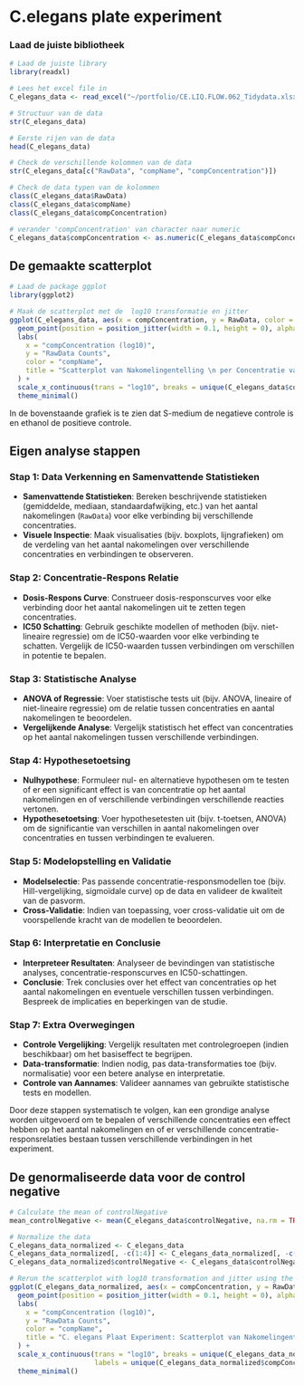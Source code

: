 
# C.elegans plate experiment


### Laad de juiste bibliotheek
```R
# Laad de juiste library
library(readxl)

```

```R
# Lees het excel file in
C_elegans_data <- read_excel("~/portfolio/CE.LIQ.FLOW.062_Tidydata.xlsx")

# Structuur van de data
str(C_elegans_data)

# Eerste rijen van de data 
head(C_elegans_data)

```

```R
# Check de verschillende kolommen van de data
str(C_elegans_data[c("RawData", "compName", "compConcentration")])

# Check de data typen van de kolommen
class(C_elegans_data$RawData)
class(C_elegans_data$compName)
class(C_elegans_data$compConcentration)

# verander 'compConcentration' van character naar numeric
C_elegans_data$compConcentration <- as.numeric(C_elegans_data$compConcentration)

```
## De gemaakte scatterplot
```R

# Laad de package ggplot
library(ggplot2)

# Maak de scatterplot met de  log10 transformatie en jitter
ggplot(C_elegans_data, aes(x = compConcentration, y = RawData, color = compName, shape = expType)) +
  geom_point(position = position_jitter(width = 0.1, height = 0), alpha = 0.6) +
  labs(
    x = "compConcentration (log10)",
    y = "RawData Counts",
    color = "compName",
    title = "Scatterplot van Nakomelingentelling \n per Concentratie van Verbinding"
  ) +
  scale_x_continuous(trans = "log10", breaks = unique(C_elegans_data$compConcentration), labels = unique(C_elegans_data$compConcentration)) +
  theme_minimal()


```
In de bovenstaande grafiek is te zien dat S-medium de negatieve controle is en ethanol de positieve controle.

## Eigen analyse stappen

### Stap 1: Data Verkenning en Samenvattende Statistieken
- **Samenvattende Statistieken**: Bereken beschrijvende statistieken (gemiddelde, mediaan, standaardafwijking, etc.) van het aantal nakomelingen (`RawData`) voor elke verbinding bij verschillende concentraties.
- **Visuele Inspectie**: Maak visualisaties (bijv. boxplots, lijngrafieken) om de verdeling van het aantal nakomelingen over verschillende concentraties en verbindingen te observeren.

### Stap 2: Concentratie-Respons Relatie
- **Dosis-Respons Curve**: Construeer dosis-responscurves voor elke verbinding door het aantal nakomelingen uit te zetten tegen concentraties.
- **IC50 Schatting**: Gebruik geschikte modellen of methoden (bijv. niet-lineaire regressie) om de IC50-waarden voor elke verbinding te schatten. Vergelijk de IC50-waarden tussen verbindingen om verschillen in potentie te bepalen.

### Stap 3: Statistische Analyse
- **ANOVA of Regressie**: Voer statistische tests uit (bijv. ANOVA, lineaire of niet-lineaire regressie) om de relatie tussen concentraties en aantal nakomelingen te beoordelen.
- **Vergelijkende Analyse**: Vergelijk statistisch het effect van concentraties op het aantal nakomelingen tussen verschillende verbindingen.

### Stap 4: Hypothesetoetsing
- **Nulhypothese**: Formuleer nul- en alternatieve hypothesen om te testen of er een significant effect is van concentratie op het aantal nakomelingen en of verschillende verbindingen verschillende reacties vertonen.
- **Hypothesetoetsing**: Voer hypothesetesten uit (bijv. t-toetsen, ANOVA) om de significantie van verschillen in aantal nakomelingen over concentraties en tussen verbindingen te evalueren.

### Stap 5: Modelopstelling en Validatie
- **Modelselectie**: Pas passende concentratie-responsmodellen toe (bijv. Hill-vergelijking, sigmoïdale curve) op de data en valideer de kwaliteit van de pasvorm.
- **Cross-Validatie**: Indien van toepassing, voer cross-validatie uit om de voorspellende kracht van de modellen te beoordelen.

### Stap 6: Interpretatie en Conclusie
- **Interpreteer Resultaten**: Analyseer de bevindingen van statistische analyses, concentratie-responscurves en IC50-schattingen.
- **Conclusie**: Trek conclusies over het effect van concentraties op het aantal nakomelingen en eventuele verschillen tussen verbindingen. Bespreek de implicaties en beperkingen van de studie.

### Stap 7: Extra Overwegingen
- **Controle Vergelijking**: Vergelijk resultaten met controlegroepen (indien beschikbaar) om het basiseffect te begrijpen.
- **Data-transformatie**: Indien nodig, pas data-transformaties toe (bijv. normalisatie) voor een betere analyse en interpretatie.
- **Controle van Aannames**: Valideer aannames van gebruikte statistische tests en modellen.

Door deze stappen systematisch te volgen, kan een grondige analyse worden uitgevoerd om te bepalen of verschillende concentraties een effect hebben op het aantal nakomelingen en of er verschillende concentratie-responsrelaties bestaan tussen verschillende verbindingen in het experiment.

## De genormaliseerde data voor de control negative
```r


# Calculate the mean of controlNegative
mean_controlNegative <- mean(C_elegans_data$controlNegative, na.rm = TRUE)

# Normalize the data
C_elegans_data_normalized <- C_elegans_data
C_elegans_data_normalized[, -c(1:4)] <- C_elegans_data_normalized[, -c(1:4)] / mean_controlNegative
C_elegans_data_normalized$controlNegative <- C_elegans_data$controlNegative / mean_controlNegative

# Rerun the scatterplot with log10 transformation and jitter using the normalized data
ggplot(C_elegans_data_normalized, aes(x = compConcentration, y = RawData, color = compName, shape = expType)) +
  geom_point(position = position_jitter(width = 0.1, height = 0), alpha = 0.6) +
  labs(
    x = "compConcentration (log10)",
    y = "RawData Counts",
    color = "compName",
    title = "C. elegans Plaat Experiment: Scatterplot van Nakomelingentelling per Concentratie van Verbinding (Genormaliseerde Data)"
  ) +
  scale_x_continuous(trans = "log10", breaks = unique(C_elegans_data_normalized$compConcentration), 
                     labels = unique(C_elegans_data_normalized$compConcentration)) +
  theme_minimal()

```
